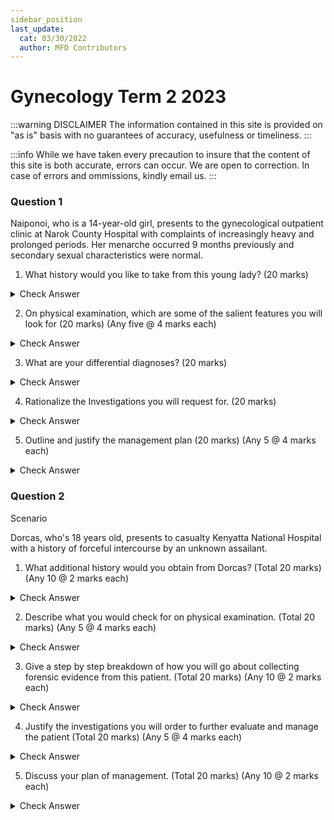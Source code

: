 ```yaml
---
sidebar_position
last_update:
  cat: 03/30/2022
  author: MFD Contributors
---
```


# Gynecology Term 2 2023

:::warning DISCLAIMER
The information contained in this site is provided on "as is" basis with no guarantees of accuracy, usefulness or timeliness.
:::

:::info
While we have taken every precaution to insure that the content of this site is both accurate, errors can occur. We are open to correction. In case of errors and ommissions, kindly email us.
:::

### Question 1


Naiponoi, who is a 14-year-old girl, presents to the gynecological outpatient clinic at Narok County Hospital with complaints of increasingly heavy and prolonged periods. Her menarche occurred 9 months previously and secondary sexual characteristics were normal.


1. What history would you like to take from this young lady? (20 marks)

<details>
<summary>Check Answer</summary>


</details>


2. On physical examination, which are some of the salient features you will look for (20 marks) (Any five @ 4 marks each)

<details>
<summary>Check Answer</summary>

</details>

3. What are your differential diagnoses? (20 marks)

<details>
<summary>Check Answer</summary>

</details>

4. Rationalize the Investigations you will request for. (20 marks)

<details>
<summary>Check Answer</summary>

</details>

5. Outline and justify the management plan (20 marks) (Any 5 @ 4 marks each)

<details>
<summary>Check Answer</summary>

</details>

### Question 2

Scenario

Dorcas, who's 18 years old, presents to casualty Kenyatta National Hospital with a history of forceful intercourse by an unknown assailant.


1. What additional history would you obtain from Dorcas? (Total 20 marks) (Any 10 @ 2 marks each)

<details>
<summary>Check Answer</summary>

Introduce yourself to the survivor. Reassure the survivor that he/she is in a safe place now. Explain the steps of the procedures(obtaining history) you are about to undertake. Obtain written informed consent or thumb print.

Sexual violence history: 

- The date and time of the sexual violence
- The location and description of the type of surface on which the violence occurred
- The name, identity and number of assailants
- The nature of the physical contacts and detailed account of violence inflicted
- Use of weapons and restraints
- Use of any medications/drugs/alcohol/inhaled substances
- Use of condoms and lubricants
- Any subsequent activities by the survivor that may alter evidence e.g. Bathing, douching, wiping, the use of tampons and changes of clothing
- Any symptoms that may have developed since the violence e.g. Genital bleeding, discharge, itching, sores or pain
- Current sexual partner/s
- Last consensual sexual intercourse
- Was this the first time this happened or has it happened before?
- What threats were made? Or incentives were given?
- What part of your body was touched or hurt?
- Do you have any pain in your bottom or genital area?
- Is there any blood in your panties?
- Do you have difficulty or pain with voiding or defecating?
- Have you taken a bath since the sexual violence?
- When was the last time you had sexual intercourse? (explain why you need
to ask about this).
- When was your last menstrual period? (girls)

Gynaecological history:

- Last menstrual period
- Number of pregnancies
- Use (and type) of current contraception methods

</details>

2. Describe what you would check for on physical examination. (Total 20 marks) (Any 5 @ 4 marks each)

<details>
<summary>Check Answer</summary>

Before starting and at every step of the physical examination, take time to explain to the survivor all the procedures you will be performing and why they are necessary. Show and explain to the survivor the instruments to be used and give her/ him a
chance to ask any questions. A family member or friend can be allowed to be present throughout the examination if the survivor so wishes. If available, ensure a trained support person of same sex accompanies
the survivor throughout the examination

A systematic, “Head-to-toe” physical examination of the survivor.

A note the survivor’s general appearance and demeanor. Take the vital signs, i.e. pulse, blood pressure, respiration and temperature. Inspect both sides of both hands
for injuries. Examine the wrists for signs of ligature marks.

Inspect the face and the eyes.

Gently palpate the scalp to check for tenderness, swelling or depression.

Inspect the ears,not forgetting the area behind the ears, for evidence of shadow bruising; shadow bruising develops when the ear has been struck onto the scalp.

Carefully examine the neck.The neck area is of great forensic interest; bruising can indicate life-threatening violence.

Examine the breasts and trunk with as much dignity and privacy as can be afforded.

Inspect the forearms for defense related injuries; these are injuries that occur when the subject raises a limb to ward off force to vulnerable areas of the body, and include
bruises, abrasions, lacerations and incised wounds.

Examine the inner surfaces of the upper arms and armpit or axilla for bruises.

Recline the position of the survivor and for abdominal examination, which includes abdominal palpation to exclude any internal trauma or to detect pregnancy.

While in the reclined position, examine the legs, starting with the front.

If possible, to ask the survivor to stand for inspection of the back of the legs. An inspection of the buttocks is also best achieved with the survivor standing.

Collect any biological evidence with moistened swabs (for semen, saliva, blood) or tweezers (for hair, fibres, grass and soil).

Musculo-skeletal system- physical disabilities, posture control and gait, swellings, bruises, lacerations, dislocations, bite marks, scratches
on the body of survivor from head to toe.

The Genito-Anal Examination for Adults: 

- Try to make the survivor feel as comfortable and as relaxed as possible.
- Explain to them each step of the examination. For example say, “I’m going to have a careful look. I’m going to touch you here in order to look a bit more carefully. Please
tell me if anything feels tender.”
- Examine the external areas of the genital region and anus, as well as any markings on the thighs and buttocks.
- Inspect the mons pubis; examine the vaginal vestibule paying special attention to the labia majora, labia minora, clitoris, hymen or hymenal remnants, posterior fourchette
and perineum
- Take a swab of the external genitalia before attempting any digital exploration or speculum examination. Gently stretch the posterior fourchette area to reveal
abrasions that are otherwise difficult to see.
- If any bright blood is present, gently swab in order to establish its origin, i.e. whether it is vulval or vaginal.
- Warm the speculum prior to use by immersing it in warm water.
- Insert the speculum along the longitudinal plane of the vulval tissues once the initial muscle resistance has relaxed.
- Inspect the vaginal walls for signs of injury, including abrasions, lacerations and bruising. Collect any trace evidence, such as foreign bodies and hairs if found.
- Suture any tears if indicated.
- Remove the speculum
- Details of the anus- shape, dilatation (sphincter muscle tone), fissures, faecal matter on perianal skin, bleeding from rectal
tears.

Document all the findings in the medical register, Post Rape Care (PRC) Form and the Kenya Police Medical Examination P3 Form

</details>

3. Give a step by step breakdown of how you will go about collecting forensic evidence from this patient. (Total 20 marks) (Any 10 @ 2 marks each)


<details>
<summary>Check Answer</summary>

Avoid contamination: Ensure that specimens are not contaminated by other materials. Store each exhibit separately. Wear gloves at all times to ensure that the
exhibit is not contaminated and also for your own protection.

Collect early: Try to collect forensic specimens as soon as possible. Specimens should be collected within 24 hours of the violence; after 72 hours, yields are
reduced considerably. Collect the same before requiring the victim to bathe.

Handle appropriately: Ensure that specimens are packed, stored and transported correctly. As a general rule, the fluids (e.g. urine) should be refrigerated; anything
else should be kept dry. . In some instances, blood can be dried on gauze and stored as such. Biological evidence material (e.g. body fluids, soiled clothes) should be
packaged in paper envelopes or bags after drying, avoiding plastic bags.

Label accurately: All specimens must be clearly labelled with the survivor’s name and date of birth, the health care provider name, the type of specimen, and the
date and time of collection.

Ensure security: Specimens should be packed to ensure that they are secure and tamper proof. Only authorised people should be entrusted with specimens.

Maintain continuity: Once a specimen has been collected, its subsequent handling should be recorded. Details of the transfer of the specimen between individuals should also be recorded. An exhibit register should be maintained at each facility

Document collection: It is good practice to compile an itemized list in the survivor’s medical notes or reports of all specimens collected and details of when, and to
whom, they were transferred.

Handling Exhibits: Exhibits should not be exposed to direct light and sunshine. If wet, exhibits are
dried under shade or dark rooms; Exhibits should be marked properly and signed for immediately upon receipt and
stored. All exhibits including documents filled (e.g. PRC, P3) must be kept in places that
guarantee safety and confidentiality.

Possible specimen:
- Mouth swab - for evidence of spermatozoa & DNA, air dry and store in a clean dry bottle with screw top, purpose to identify assailant/victim
- Urine of both the victim and the suspect - Clean dry bottle with screw up, refrigerated, test for spermatozoa, alcohol and drugs; To confirm recent
sexual intercourse. Whether the assailant/victim abuses drugs
- Pubic hair/head hair - Pick the hair using non powdered gloves and store in an envelop or lift using tape store on acetate shee, test for DNA & transfer evidence analysis, Identify assailant
and survivors
- Foreign fibres/grass/soil - Hand pick the foreign fibre/ grass/soil using non powdered gloves and store in a khaki envelope or lift using tape, Fibres found at the incident for transfer evidence analysis
- Liquid blood - A clean sterile dry bottle with screw top or transfer liquid blood onto sterile cotton gauze and air dry (only for control samples) for DNA, Alcohol/drugs
- Semen - HVS, dry semen stained clothes in open air. Do not dry in front of fire or artificial means or directly under the sun. Preserve in khaki paper. Avoid using plastic bags, Spermatozoa Secretor, Blood group assailant DNA proteins in semen (PSA2 or P30)
- Fingernail, scrapping or clippings. Pick the finger nail scrapings/ clippings using non powdered gloves and store in an envelope. To identify assailant DNA
- Blood stained clothes - Dry blood stained clothes in open air. Do not dry in front of fire or artificial means or directly under the sun. Preserve in a khaki paper. Avoid polythene bags
- Bite marks - plasticine for dental impressions to identify assailant

</details>

4. Justify the investigations you will order to further evaluate and manage the patient (Total 20 marks) (Any 5 @ 4 marks each)


<details>
<summary>Check Answer</summary>

- CBC - Haemoglobin (Hb) level & WBC (to rule out infections)
- Urinalysis - microscopy
- Pregnancy test
- Spermatozoa
- HIV Test
- Liver Function Tests (where possible)
- VDRL
- Hepatitis B
- Anal Swab
- High Vaginal Swab
- Oral Swab
    - For evidence of spermatozoa

</details>

5. Discuss your plan of management. (Total 20 marks) (Any 10 @ 2 marks each)


<details>
<summary>Check Answer</summary>

Admit the patient to the hospital for further management and investigations.

Management of physical injuries:
- General wound care
- Clean any tears, cuts and abrasions and remove dirt, faeces, and dead or damaged tissue
- Decide if any wounds need suturing. Suture clean wounds within 24 hours. After this time they will have to heal by second intention or delayed primary
suture. 
- Do not suture very dirty wounds. If there are major contaminated wounds, consider giving appropriate antibiotics and pain relief
- If there are any breaks in skin or mucosa, tetanus prophylaxis should be given unless the survivor has been fully vaccinated.
- Clean abrasions and superficial lacerations with antiseptic and either dress or paint with tincture of iodine, including minor injuries to the vulva and perineum.
- If stitching is required, stitch under local anaesthesia. If the survivor’s level of anxiety does not permit, consider sedation or general anaesthesia.
- High vaginal vault, anal and oral tears and 3rd/4th degree perineal injuries should be assessed under general anaesthesia by a gynaecologist or other qualified personnel and repaired accordingly.
- In cases of confirmed or suspected perforation, laparatomy should be performed and any intra-abdominal injuries repaired in consultation with a general surgeon
- Provide analgesics to relieve the survivor of physical pain.

Post traumatic vaccination with Tetanus Toxoid
- Where any physical injuries result in breach of the skin and mucous membranes, immunize with 0.5mls of tetanus toxoid. 

PEP - PEP should be started within 72 hours of the assault. Triple therapy with TDF + 3TC +ATV/r. In the event that the survivor tests HIV positive, PEP IS NOT RECOMMENDED. People presenting later than 72 hours after sexual violence should be offered other aspects of post rape care, except PEP.

Pregnancy prevention - EC should be given within 120 hours/ 5 days of sexual violence; ideally as early as possible to maximize effectiveness. EC should be given to all females who have experienced menarche except
those on menses, pregnant or on reliable contraceptive methods. EC does not harm an early pregnancy. Options: Levornogestrel only or Combined
Estrogenprogesterone pills. A follow-up pregnancy test at four weeks should be offered to all women who return,
regardless of whether they took EC after the sexual violence occurrence or not. 

Management of STI - STI prophylaxis should be offered to all survivors of sexual violence. • Preventive STI regimens can start on the same day as emergency contraception
and post-exposure prophylaxis for HIV (PEP). Cefixime/ceftriaxone + azithromycin/doxycycline + tinidazole.  

Hepatitis B vaccination - n is intended to provide protection from future Hepatitis B virus infection. 1st dose at first contact, second at 1 month, third at 6 months.

Pyscho-social Support - Provide psychosocial support to the survivor. Adherence counselling for PEP, STI prophylaxis and treatment, and other
management. Counselling on Emergency Contraception and unwanted pregnancies. Psycho-education. Adherence to follow-up sessions. Psychosocial support e.g. support groups for survivors, family and relatives. 

Read more in the <a href="https://www.law.berkeley.edu/wp-content/uploads/2015/10/Kenya_Natl-Guidelines-on-Mgmt-of-Sexual-Violence_3rd-Edition_2014.pdf" >Kenyan Guidelines for the Management of Sexual Violence Survivors</a>

</details>